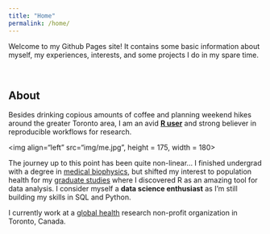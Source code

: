 ```yaml
---
title: "Home"
permalink: /home/
---
```


Welcome to my Github Pages site! It contains some basic information about myself, my experiences, interests, and some projects I do in my spare time. 

<br>

## About

Besides drinking copious amounts of coffee and planning weekend hikes around the greater Toronto area, I am an avid **[R user](https://www.r-project.org/)** and strong believer in reproducible workflows for research.  

<img align="left" src="img/me.jpg", height = 175, width = 180>

The journey up to this point has been quite non-linear... I finished undergrad with a degree in [medical biophysics](https://www.schulich.uwo.ca/biophysics/undergraduate/future_students/what_is_medical_biophysics.html), but shifted my interest to population health for my [graduate studies](https://www.bu.edu/sph/) where I discovered R as an amazing tool for data analysis. I consider myself a **data science enthusiast** as I'm still building my skills in SQL and Python.  

I currently work at a [global health](http://www.cghr.org/) research non-profit organization in Toronto, Canada.  
